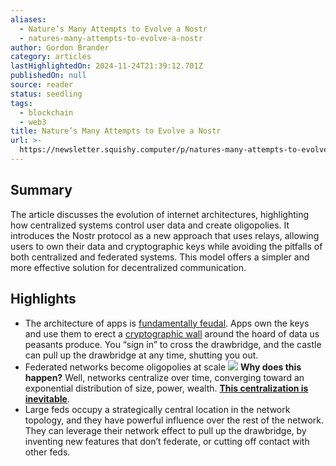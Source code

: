 ```yaml
---
aliases:
  - Nature’s Many Attempts to Evolve a Nostr
  - natures-many-attempts-to-evolve-a-nostr
author: Gordon Brander
category: articles
lastHighlightedOn: 2024-11-24T21:39:12.701Z
publishedOn: null
source: reader
status: seedling
tags:
  - blockchain
  - web3
title: Nature’s Many Attempts to Evolve a Nostr
url: >-
  https://newsletter.squishy.computer/p/natures-many-attempts-to-evolve-a?triedRedirect=true
---
```

## Summary

The article discusses the evolution of internet architectures, highlighting how centralized systems control user data and create oligopolies. It introduces the Nostr protocol as a new approach that uses relays, allowing users to own their data and cryptographic keys while avoiding the pitfalls of both centralized and federated systems. This model offers a simpler and more effective solution for decentralized communication.

## Highlights

- The architecture of apps is [fundamentally feudal](https://newsletter.squishy.computer/p/web3). Apps own the keys and use them to erect a [cryptographic wall](https://developer.mozilla.org/en-US/docs/Web/Security/Same-origin_policy) around the hoard of data us peasants produce. You “sign in” to cross the drawbridge, and the castle can pull up the drawbridge at any time, shutting you out.
- Federated networks become oligopolies at scale
  ![](https://substackcdn.com/image/fetch/w_1456,c_limit,f_auto,q_auto:good,fl_progressive:steep/https%3A%2F%2Fsubstack-post-media.s3.amazonaws.com%2Fpublic%2Fimages%2Fac85b772-5c53-4332-9cb8-a8ba588c8f76_1500x1161.png)
  **Why does this happen?** Well, networks centralize over time, converging toward an exponential distribution of size, power, wealth. **[This centralization is inevitable](https://newsletter.squishy.computer/p/centralization-is-inevitable)**.
- Large feds occupy a strategically central location in the network topology, and they have powerful influence over the rest of the network. They can leverage their network effect to pull up the drawbridge, by inventing new features that don’t federate, or cutting off contact with other feds.
